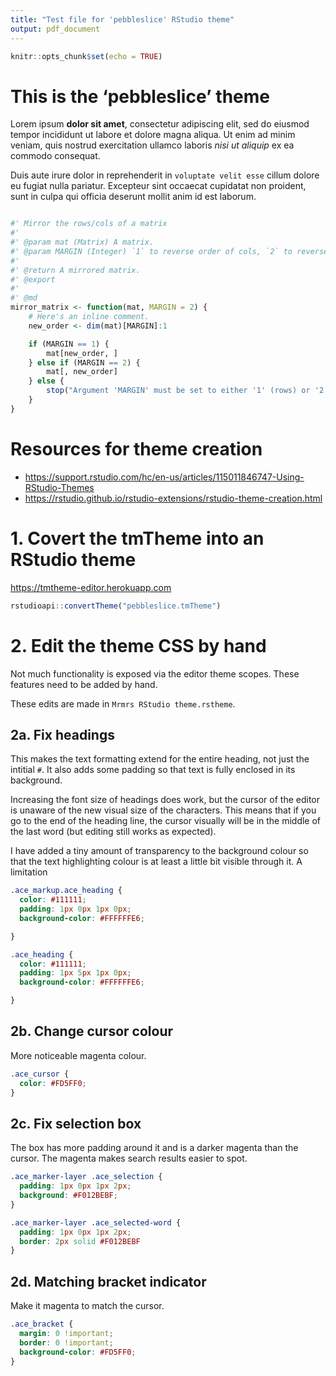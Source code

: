 ```yaml
---
title: "Test file for 'pebbleslice' RStudio theme"
output: pdf_document
---
```


```r
knitr::opts_chunk$set(echo = TRUE)
```










# This is the 'pebbleslice' theme

Lorem ipsum **dolor sit amet**, consectetur adipiscing elit, sed do eiusmod tempor 
incididunt ut labore et dolore magna aliqua. Ut enim ad minim veniam, quis nostrud
exercitation ullamco laboris _nisi ut aliquip_ ex ea commodo consequat. 

Duis aute irure dolor in reprehenderit in `voluptate velit esse` cillum dolore eu 
fugiat nulla pariatur. Excepteur sint occaecat cupidatat non proident, sunt in culpa 
qui officia deserunt mollit anim id est laborum. 

```r

```


```r
#' Mirror the rows/cols of a matrix
#'
#' @param mat (Matrix) A matrix.
#' @param MARGIN (Integer) `1` to reverse order of cols, `2` to reverse rows.
#'
#' @return A mirrored matrix.
#' @export
#'
#' @md
mirror_matrix <- function(mat, MARGIN = 2) {
    # Here's an inline comment.
    new_order <- dim(mat)[MARGIN]:1

    if (MARGIN == 1) {
        mat[new_order, ]
    } else if (MARGIN == 2) {
        mat[, new_order]
    } else {
        stop("Argument 'MARGIN' must be set to either '1' (rows) or '2' (cols).")
    }
}
```














# Resources for theme creation

- <https://support.rstudio.com/hc/en-us/articles/115011846747-Using-RStudio-Themes>
- <https://rstudio.github.io/rstudio-extensions/rstudio-theme-creation.html>



# 1. Covert the tmTheme into an RStudio theme

<https://tmtheme-editor.herokuapp.com>

```r
rstudioapi::convertTheme("pebbleslice.tmTheme")
```


# 2. Edit the theme CSS by hand

Not much functionality is exposed via the editor theme scopes. These features need to be added by hand.

These edits are made in `Mrmrs RStudio theme.rstheme`.

## 2a. Fix headings

This makes the text formatting extend for the entire heading, not just the intitial `#`. It also adds some padding so that text is fully enclosed in its background.

Increasing the font size of headings does work, but the cursor of the editor is unaware of the new visual size of the characters. This means that if you go to the end of the heading line, the cursor visually will be in the middle of the last word (but editing still works as expected).

I have added a tiny amount of transparency to the background colour so that the text highlighting colour is at least a little bit visible through it. A limitation 

``` css
.ace_markup.ace_heading {
  color: #111111;
  padding: 1px 0px 1px 0px;
  background-color: #FFFFFFE6;

}

.ace_heading {
  color: #111111;
  padding: 1px 5px 1px 0px;
  background-color: #FFFFFFE6;

}
```

## 2b. Change cursor colour

More noticeable magenta colour.

``` css
.ace_cursor {
  color: #FD5FF0;
}
```

## 2c. Fix selection box

The box has more padding around it and is a darker magenta than the cursor. The magenta makes search results easier to spot.

``` css
.ace_marker-layer .ace_selection {
  padding: 1px 0px 1px 2px;
  background: #F012BEBF;
}

.ace_marker-layer .ace_selected-word {
  padding: 1px 0px 1px 2px;
  border: 2px solid #F012BEBF
}
```

## 2d. Matching bracket indicator

Make it magenta to match the cursor.

``` css
.ace_bracket {
  margin: 0 !important;
  border: 0 !important;
  background-color: #FD5FF0;
}
```
